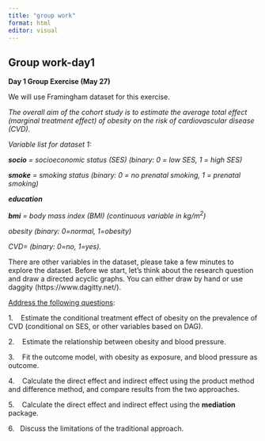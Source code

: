```yaml
---
title: "group work"
format: html
editor: visual
---
```


## Group work-day1

**Day 1 Group Exercise (May 27)**

We will use Framingham dataset for this exercise.

*The overall aim of the cohort study is to estimate the average total effect (marginal treatment effect) of obesity on the risk of cardiovascular disease (CVD).*

*Variable list for dataset 1:*

***socio** = socioeconomic status (SES) (binary: 0 = low SES, 1 = high SES)*

***smoke** = smoking status (binary: 0 = no prenatal smoking, 1 = prenatal smoking)*

***education***

***bmi** = body mass index (BMI) (continuous variable in kg/m^2^)*

*obesity (binary: 0=normal, 1=obesity)*

*CVD= (binary: 0=no, 1=yes).*

There are other variables in the dataset, please take a few minutes to explore the dataset. Before we start, let's think about the research question and draw a directed acyclic graphs. You can either draw by hand or use daggity (https://www.dagitty.net/).

[Address the following questions]{.underline}:

1.    Estimate the conditional treatment effect of obesity on the prevalence of CVD (conditional on SES, or other variables based on DAG).

2.    Estimate the relationship between obesity and blood pressure.

3.    Fit the outcome model, with obesity as exposure, and blood pressure as outcome.

4.    Calculate the direct effect and indirect effect using the product method and difference method, and compare results from the two approaches.

5.    Calculate the direct effect and indirect effect using the **mediation** package.

6.   Discuss the limitations of the traditional approach.
